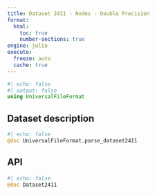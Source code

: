 ```yaml
---
title: Dataset 2411 - Nodes - Double Precision
format:
  html:
    toc: true
    number-sections: true
engine: julia
execute:
  freeze: auto
  cache: true
---
```


```julia
#| echo: false
#| output: false
using UniversalFileFormat
```

## Dataset description

```julia
#| echo: false
@doc UniversalFileFormat.parse_dataset2411
```

## API

::: {.api}
```julia
#| echo: false
@doc Dataset2411
```
:::
